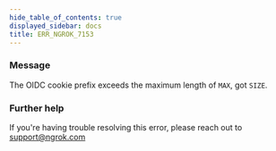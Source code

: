 ```yaml
---
hide_table_of_contents: true
displayed_sidebar: docs
title: ERR_NGROK_7153
---
```




### Message

The OIDC cookie prefix exceeds the maximum length of `MAX`, got `SIZE`.

<ErrorDetails error="err_ngrok_7153" />

### Further help

If you're having trouble resolving this error, please reach out to [support@ngrok.com](mailto:support@ngrok.com?subject=Help%20with%20ERR_NGROK_7153)
